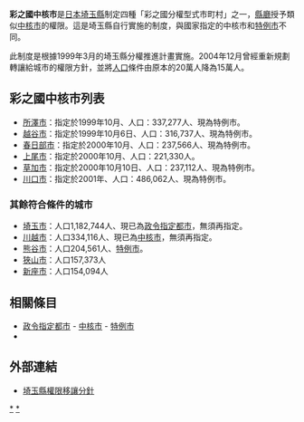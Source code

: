 {{japanese|japanese=彩の国中核都市|kana=さいのくにちゅうかくとし|romaji=}}
'''彩之國中核市'''是[[日本|日本]][[埼玉縣|埼玉縣]]制定四種「彩之國分權型式市町村」之一，[[縣廳|縣廳]]授予類似[[中核市|中核市]]的權限。這是埼玉縣自行實施的制度，與國家指定的中核市和[[特例市|特例市]]不同。

此制度是根據1999年3月的埼玉縣分權推進計畫實施。2004年12月曾經重新規劃轉讓給城市的權限方針，並將[[人口|人口]]條件由原本的20萬人降為15萬人。

==彩之國中核市列表==
*[[所澤市|所澤市]]：指定於1999年10月、人口：337,277人、現為特例市。
*[[越谷市|越谷市]]：指定於1999年10月6日、人口：316,737人、現為特例市。
*[[春日部市|春日部市]]：指定於2000年10月、人口：237,566人、現為特例市。
*[[上尾市|上尾市]]：指定於2000年10月、人口：221,330人。
*[[草加市|草加市]]：指定於2000年10月10日、人口：237,112人、現為特例市。
*[[川口市|川口市]]：指定於2001年、人口：486,062人、現為特例市。

===其餘符合條件的城市===
*[[埼玉市|埼玉市]]：人口1,182,744人、現已為[[政令指定都市|政令指定都市]]，無須再指定。
*[[川越市|川越市]]：人口334,116人、現已為[[中核市|中核市]]，無須再指定。
*[[熊谷市|熊谷市]]：人口204,561人、[[特例市|特例市]]。
*[[狹山市|狹山市]]：人口157,373人
*[[新座市|新座市]]：人口154,094人

==相關條目==
* [[政令指定都市|政令指定都市]] - [[中核市|中核市]] - [[特例市|特例市]]
* {{tsl|ja|彩の国|彩之國}}

==外部連結==
*{{Ja icon}}[https://web.archive.org/web/20070927002922/http://www.pref.saitama.lg.jp/A02/BK00/bunken/kyuu)model.html 埼玉縣權限移讓分針]

[[Category:日本城市|*]]
[[Category:埼玉縣的市町村|*]]